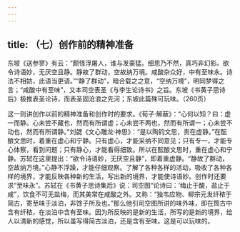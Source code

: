 ```yaml
---
---
---
```

title: （七）创作前的精神准备
---




东坡《送参寥》有云：“颇怪浮屠人，谁与发豪猛。细思乃不然，真巧非幻影。欲令诗语妙，无厌空且静。静故了群动，空故纳万境。咸酸杂众好，中有至味永。诗法不相妨，此语当更请。”“静了群动”，暗合载之之意，“空纳万境”，明同梦得之言；“咸酸中有至味”，又本司空表圣《与李生论诗书》之旨。东坡《书黄子思诗后》极推表圣论诗，而表圣固沧浪之先河；东坡此篇殊可玩味。（260页）

这一则讲创作以前的精神准备和创作时的要求。《荀子·解蔽》：“心何以知？曰：虚一而静。心未尝不藏也，然而有所谓虚；心未尝不两也，然而有所谓一；心未尝不动也，然而有所谓静。”刘勰《文心雕龙·神思》：“是以陶钧文思，贵在虚静。”在酝酿文思时，着重在虚心和宁静。只有虚心，才能采纳不同意见；只有专一，才能专心体察，看到问题；只有静心，才能看得细致。所以在酝酿文思时，重在虚心和宁静。苏轼在这里提出：“欲令诗语妙，无厌空且静”，即着重虚静。“静故了群动，空故纳万境。”心静不浮躁，才能仔细观察。了解了各种各样的活动，吸收了各种各样的境界，才能反映各种新的生活，写出新的境界，才能使诗语妙。创作时还要求“至味永”。苏轼在《书黄子思诗集后》说：司空图“论诗曰：‘梅止于酸，盐止于咸”，饮食不可无盐梅，而其美常在咸酸之外。又称：“独韦应物、柳宗元发纤秾于简古，寄至味于淡泊，非馀子所及也。”那么他引司空图所讲的味外味，即在筒古中含有纤秾，在淡泊中含有至味。因为所反映的是新的生活，所写的是新的境界，给人以清新的感觉，所以虽写得简古淡泊，还是含有至味。这是可以玩味的。